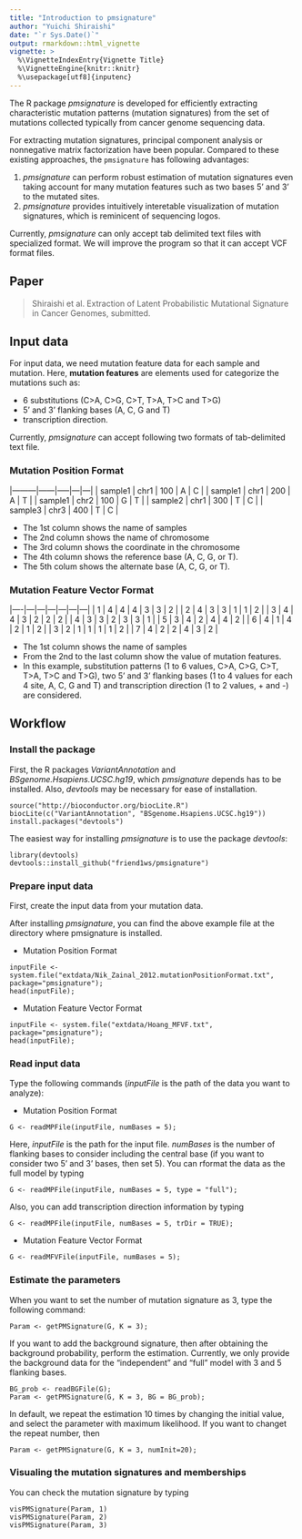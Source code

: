 ```yaml
---
title: "Introduction to pmsignature"
author: "Yuichi Shiraishi"
date: "`r Sys.Date()`"
output: rmarkdown::html_vignette
vignette: >
  %\VignetteIndexEntry{Vignette Title}
  %\VignetteEngine{knitr::knitr}
  %\usepackage[utf8]{inputenc}
---
```




The R package *pmsignature* is developed 
for efficiently extracting characteristic mutation patterns (mutation signatures) 
from the set of mutations collected typically from cancer genome sequencing data.

For extracting mutation signatures, 
principal component analysis or nonnegative matrix factorization have been popular.
Compared to these existing approaches, the `pmsignature` has following advantages:

1. *pmsignature* can perform robust estimation of mutation signatures even taking account for many mutation features such as two bases 5' and 3' to the mutated sites.
1. *pmsignature* provides intuitively interetable visualization of mutation signatures, which is reminicent of sequencing logos.

Currently, *pmsignature* can only accept tab delimited text files with specialized format. 
We will improve the program so that it can accept VCF format files.

## Paper

> Shiraishi et al. Extraction of Latent Probabilistic Mutational Signature in Cancer Genomes, submitted.

## Input data

For input data, we need mutation feature data for each sample and mutation.
Here, **mutation features** are elements used for categorize the mutations such as: 

* 6 substitutions (C>A, C>G, C>T, T>A, T>C and T>G)
* 5’ and 3’ flanking bases (A, C, G and T)
* transcription direction.

Currently, *pmsignature* can accept following two formats of tab-delimited text file.


### Mutation Position Format

|---------|------|-----|---|---|
| sample1 | chr1 | 100 | A | C |
| sample1 | chr1 | 200 | A | T |
| sample1 | chr2 | 100 | G | T |
| sample2 | chr1 | 300 | T | C |
| sample3 | chr3 | 400 | T | C |

* The 1st column shows the name of samples 
* The 2nd column shows the name of chromosome 
* The 3rd column shows the coordinate in the chromosome
* The 4th column shows the reference base (A, C, G, or T).
* The 5th colum shows the alternate base (A, C, G, or T).
  
  
### Mutation Feature Vector Format

|----|---|---|---|---|---|---|
|  1 | 4 | 4 | 4 | 3 | 3 | 2 |
|  2 | 4 | 3 | 3 | 1 | 1 | 2 |
|  3 | 4 | 4 | 3 | 2 | 2 | 2 |
|  4 | 3 | 3 | 2 | 3 | 3 | 1 |
|  5 | 3 | 4 | 2 | 4 | 4 | 2 |
|  6 | 4 | 1 | 4 | 2 | 1 | 2 |
|  3 | 2 | 1 | 1 | 1 | 1 | 2 |
|  7 | 4 | 2 | 2 | 4 | 3 | 2 |

* The 1st column shows the name of samples 
* From the 2nd to the last column show the value of mutation features.
* In this example, substitution patterns (1 to 6 values, C>A, C>G, C>T, T>A, T>C and T>G), two 5' and 3' flanking bases (1 to 4 values for each 4 site, A, C, G and T)
and transcription direction (1 to 2 values, + and -) are considered.


## Workflow

### Install the package

First, the R packages *VariantAnnotation* and *BSgenome.Hsapiens.UCSC.hg19*,
which *pmsignature* depends has to be installed.
Also, *devtools* may be necessary for ease of installation.

```
source("http://bioconductor.org/biocLite.R")
biocLite(c("VariantAnnotation", "BSgenome.Hsapiens.UCSC.hg19"))
install.packages("devtools")
```

The easiest way for installing *pmsignature* is to use the package *devtools*:

```
library(devtools)
devtools::install_github("friend1ws/pmsignature")
```



### Prepare input data

First, create the input data from your mutation data.

After installing *pmsignature*,
you can find the above example file at the directory where pmsignature is installed.

* Mutation Position Format
```
inputFile <- system.file("extdata/Nik_Zainal_2012.mutationPositionFormat.txt", package="pmsignature");
head(inputFile);
```

* Mutation Feature Vector Format
```
inputFile <- system.file("extdata/Hoang_MFVF.txt", package="pmsignature");
head(inputFile);
```


### Read input data

Type the following commands (*inputFile* is the path of the data you want to analyze):

* Mutation Position Format
```
G <- readMPFile(inputFile, numBases = 5);
```
Here, *inputFile* is the path for the input file. *numBases* is the number of flanking bases to consider including the central base (if you want to consider two 5' and 3' bases, then set 5).
You can rformat the data as the full model by typing 
```
G <- readMPFile(inputFile, numBases = 5, type = "full");
```
Also, you can add transcription direction information by typing 
```
G <- readMPFile(inputFile, numBases = 5, trDir = TRUE);
```

* Mutation Feature Vector Format
```
G <- readMFVFile(inputFile, numBases = 5);
```

### Estimate the parameters


When you want to set the number of mutation signature as 3, type the following command:

```
Param <- getPMSignature(G, K = 3);
```

If you want to add the background signature, then after obtaining the background probability, perform the estimation.
Currently, we only provide the background data for the "independent" and "full" model with 3 and 5 flanking bases.

```
BG_prob <- readBGFile(G);
Param <- getPMSignature(G, K = 3, BG = BG_prob);
```

In default, we repeat the estimation 10 times by changing the initial value,
and select the parameter with maximum likelihood.
If you want to changet the repeat number, then

```
Param <- getPMSignature(G, K = 3, numInit=20);
```


### Visualing the mutation signatures and memberships

You can check the mutation signature by typing

```
visPMSignature(Param, 1)
visPMSignature(Param, 2)
visPMSignature(Param, 3)
```


